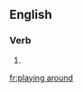 ==English==

===Verb===
{{head|en|present participle}}

# {{present participle of|play around|lang=en|nocat=1}}

[[fr:playing around]]